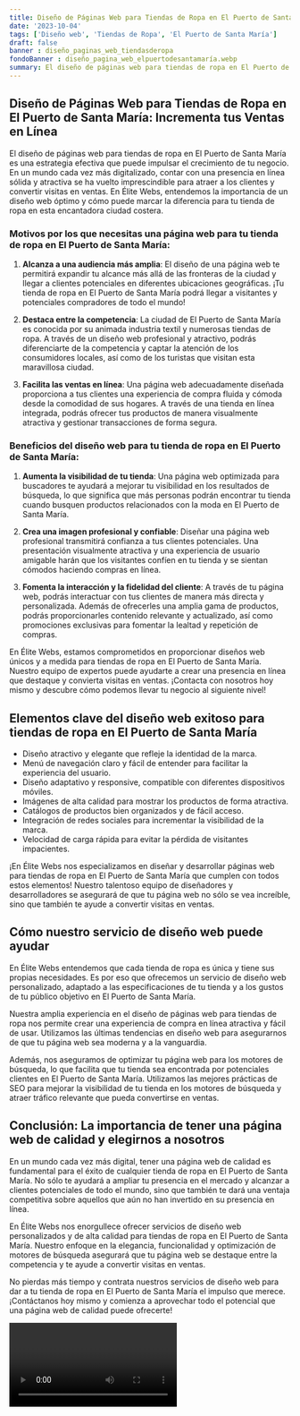 ```yaml
---
title: Diseño de Páginas Web para Tiendas de Ropa en El Puerto de Santa María
date: '2023-10-04'
tags: ['Diseño web', 'Tiendas de Ropa', 'El Puerto de Santa María']
draft: false
banner : diseño_paginas_web_tiendasderopa
fondoBanner : diseño_pagina_web_elpuertodesantamaría.webp
summary: El diseño de páginas web para tiendas de ropa en El Puerto de Santa María es una estrategia efectiva que puede impulsar el crecimiento de tu negocio. En un mundo cada vez más digitalizado, contar con una presencia en línea sólida y atractiva se ha vuelto imprescindible para atraer a los clientes y convertir visitas en ventas. En Élite Webs, entendemos la importancia de un diseño web óptimo y cómo puede marcar la diferencia para tu tienda de ropa en esta encantadora ciudad costera.
---
```


## **Diseño de Páginas Web para Tiendas de Ropa en El Puerto de Santa María: Incrementa tus Ventas en Línea**

El diseño de páginas web para tiendas de ropa en El Puerto de Santa María es una estrategia efectiva que puede impulsar el crecimiento de tu negocio. En un mundo cada vez más digitalizado, contar con una presencia en línea sólida y atractiva se ha vuelto imprescindible para atraer a los clientes y convertir visitas en ventas. En Élite Webs, entendemos la importancia de un diseño web óptimo y cómo puede marcar la diferencia para tu tienda de ropa en esta encantadora ciudad costera.

### **Motivos por los que necesitas una página web para tu tienda de ropa en El Puerto de Santa María:**

1. **Alcanza a una audiencia más amplia**: El diseño de una página web te permitirá expandir tu alcance más allá de las fronteras de la ciudad y llegar a clientes potenciales en diferentes ubicaciones geográficas. ¡Tu tienda de ropa en El Puerto de Santa María podrá llegar a visitantes y potenciales compradores de todo el mundo!

2. **Destaca entre la competencia**: La ciudad de El Puerto de Santa María es conocida por su animada industria textil y numerosas tiendas de ropa. A través de un diseño web profesional y atractivo, podrás diferenciarte de la competencia y captar la atención de los consumidores locales, así como de los turistas que visitan esta maravillosa ciudad.

3. **Facilita las ventas en línea**: Una página web adecuadamente diseñada proporciona a tus clientes una experiencia de compra fluida y cómoda desde la comodidad de sus hogares. A través de una tienda en línea integrada, podrás ofrecer tus productos de manera visualmente atractiva y gestionar transacciones de forma segura.

### **Beneficios del diseño web para tu tienda de ropa en El Puerto de Santa María:**

1. **Aumenta la visibilidad de tu tienda**: Una página web optimizada para buscadores te ayudará a mejorar tu visibilidad en los resultados de búsqueda, lo que significa que más personas podrán encontrar tu tienda cuando busquen productos relacionados con la moda en El Puerto de Santa María.

2. **Crea una imagen profesional y confiable**: Diseñar una página web profesional transmitirá confianza a tus clientes potenciales. Una presentación visualmente atractiva y una experiencia de usuario amigable harán que los visitantes confíen en tu tienda y se sientan cómodos haciendo compras en línea.

3. **Fomenta la interacción y la fidelidad del cliente**: A través de tu página web, podrás interactuar con tus clientes de manera más directa y personalizada. Además de ofrecerles una amplia gama de productos, podrás proporcionarles contenido relevante y actualizado, así como promociones exclusivas para fomentar la lealtad y repetición de compras.

En Élite Webs, estamos comprometidos en proporcionar diseños web únicos y a medida para tiendas de ropa en El Puerto de Santa María. Nuestro equipo de expertos puede ayudarte a crear una presencia en línea que destaque y convierta visitas en ventas. ¡Contacta con nosotros hoy mismo y descubre cómo podemos llevar tu negocio al siguiente nivel!

<GifSeo />

<Cta />

## Elementos clave del diseño web exitoso para tiendas de ropa en El Puerto de Santa María

- Diseño atractivo y elegante que refleje la identidad de la marca.
- Menú de navegación claro y fácil de entender para facilitar la experiencia del usuario.
- Diseño adaptativo y responsive, compatible con diferentes dispositivos móviles.
- Imágenes de alta calidad para mostrar los productos de forma atractiva.
- Catálogos de productos bien organizados y de fácil acceso.
- Integración de redes sociales para incrementar la visibilidad de la marca.
- Velocidad de carga rápida para evitar la pérdida de visitantes impacientes.

¡En Élite Webs nos especializamos en diseñar y desarrollar páginas web para tiendas de ropa en El Puerto de Santa María que cumplen con todos estos elementos! Nuestro talentoso equipo de diseñadores y desarrolladores se asegurará de que tu página web no sólo se vea increíble, sino que también te ayude a convertir visitas en ventas.

## Cómo nuestro servicio de diseño web puede ayudar

En Élite Webs entendemos que cada tienda de ropa es única y tiene sus propias necesidades. Es por eso que ofrecemos un servicio de diseño web personalizado, adaptado a las especificaciones de tu tienda y a los gustos de tu público objetivo en El Puerto de Santa María.

Nuestra amplia experiencia en el diseño de páginas web para tiendas de ropa nos permite crear una experiencia de compra en línea atractiva y fácil de usar. Utilizamos las últimas tendencias en diseño web para asegurarnos de que tu página web sea moderna y a la vanguardia.

Además, nos aseguramos de optimizar tu página web para los motores de búsqueda, lo que facilita que tu tienda sea encontrada por potenciales clientes en El Puerto de Santa María. Utilizamos las mejores prácticas de SEO para mejorar la visibilidad de tu tienda en los motores de búsqueda y atraer tráfico relevante que pueda convertirse en ventas.

## Conclusión: La importancia de tener una página web de calidad y elegirnos a nosotros

En un mundo cada vez más digital, tener una página web de calidad es fundamental para el éxito de cualquier tienda de ropa en El Puerto de Santa María. No sólo te ayudará a ampliar tu presencia en el mercado y alcanzar a clientes potenciales de todo el mundo, sino que también te dará una ventaja competitiva sobre aquellos que aún no han invertido en su presencia en línea.

En Élite Webs nos enorgullece ofrecer servicios de diseño web personalizados y de alta calidad para tiendas de ropa en El Puerto de Santa María. Nuestro enfoque en la elegancia, funcionalidad y optimización de motores de búsqueda asegurará que tu página web se destaque entre la competencia y te ayude a convertir visitas en ventas.

No pierdas más tiempo y contrata nuestros servicios de diseño web para dar a tu tienda de ropa en El Puerto de Santa María el impulso que merece. ¡Contáctanos hoy mismo y comienza a aprovechar todo el potencial que una página web de calidad puede ofrecerte!

<Video />

<CtaBot job='Tiendas de Ropa' city='El Puerto de Santa María'/>

<Gmaps query='El Puerto de Santa María+españa+maps' />